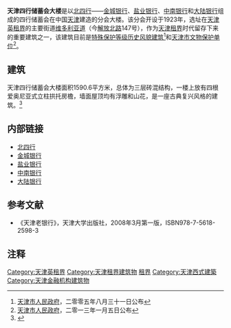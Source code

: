 {{文物保护单位
| 级别 = 省级
| 省区市 = 天津市
| 名称 = 四行储蓄会旧址
| 图片 = [[File:天津四行储蓄会大楼.jpg|200px]] |
| 编号 = 4-60
| 分类 = 近现代重要史迹及代表性建筑
| 时代 = 中华民国
| 所在 = [[天津市|天津市]][[和平区_(天津市)|和平区]]
| 登录 = 2013年1月5日
}}
'''天津四行储蓄会大楼'''是以[[北四行|北四行]]——[[金城银行|金城银行]]、[[盐业银行|盐业银行]]、[[中南银行|中南银行]]和[[大陆银行|大陆银行]]组成的四行储蓄会在中国[[天津|天津]]建造的分会大楼。该分会开设于1923年，选址在[[天津英租界|天津英租界]]的主要街道[[天津维多利亚道|维多利亚道]]（今[[解放北路|解放北路]]147号），作为[[天津租界|天津租界]]时代留存下来的重要建筑之一，该建筑目前是[[天津历史风貌建筑|特殊保护等级历史风貌建筑]]<ref>[[天津市人民政府|天津市人民政府]]，二零零五年八月三十一日公布</ref>和[[天津市文物保护单位|天津市文物保护单位]]<ref>[[天津市人民政府|天津市人民政府]]，二零一三年一月五日公布</ref>。

== 建筑 ==
{{天津历史风貌建筑 |
省区市 = 天津市 |
名称 = 原四行储蓄会天津分会 |
图片 =  [[File:原四行储蓄会天津分会铭牌.jpg|200px]]|
编号 = 0120014|
等级 = 特殊保护 |
时代 = 1923年|
所在 = [[天津市|天津市]][[和平区_(天津市)|和平区]] |
公布 = 2005年8月31日 |
}}

天津四行储蓄会大楼面积1590.6平方米，总体为三层砖混结构，一楼上放有四根爱奥尼亚式立柱拱托房檐，墙面屋顶均有浮雕和山花，是一座古典复兴风格的建筑。<ref>{{Cite web |url=http://tjtv.enorth.com.cn/system/2007/06/20/001727626.shtml |title=原四行储蓄会大楼 |access-date=2009-12-03 |archive-date=2012-10-25 |archive-url=https://web.archive.org/web/20121025001636/http://tjtv.enorth.com.cn/system/2007/06/20/001727626.shtml |dead-url=no }}</ref>

== 内部链接 ==
* [[北四行|北四行]]
* [[金城银行|金城银行]]
* [[盐业银行|盐业银行]]
* [[中南银行|中南银行]]
* [[大陆银行|大陆银行]]

== 参考文献 ==
*《天津老银行》，天津大学出版社，2008年3月第一版，ISBN978-7-5618-2598-3

== 注释 ==
<div class="references-small">
<references></references>
</div>

{{天津解放北路建筑群}}
{{天津近代历史文化专题}}
{{天津市文物保护单位}}

[[Category:天津英租界|Category:天津英租界]]
[[Category:天津租界建筑物|Category:天津租界建筑物]]
[[Category:中国近代建筑|租界]] 
[[Category:天津西式建築|Category:天津西式建築]]
[[Category:天津金融机构建筑物|Category:天津金融机构建筑物]]